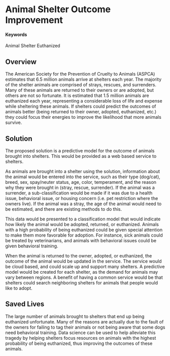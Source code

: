 # Animal Shelter Outcome Improvement {#NineLives}

#### Keywords

Animal Shelter Euthanized

## Overview

The American Society for the Prevention of Cruelty to Animals (ASPCA) estimates that 6.5 million animals arrive at shelters each year.  The majority of the shelter animals are comprised of strays, rescues, and surrenders.  Many of these animals are returned to their owners or are adopted, but others are not so fortunate.  It is estimated that 1.5 million animals are euthanized each year, representing a considerable loss of life and expense while sheltering these animals.  If shelters could predict the outcomes of animals better (being returned to their owner, adopted, euthanized, etc.) they could focus their energies to improve the likelihood that more animals survive.

## Solution

The proposed solution is a predictive model for the outcome of animals brought into shelters.  This would be provided as a web based service to shelters.

As animals are brought into a shelter using the solution, information about the animal would be entered into the service, such as their type (dog/cat), breed, sex, spay/neuter status, age, color, temperament, and the reason why they were brought in (stray, rescue, surrender).  If the animal was a surrender, a sub-classification would be made if it was due to a health issue, behavioral issue, or housing concern (i.e. pet restriction where the owners live).  If the animal was a stray, the age of the animal would need to be estimated, and there are existing methods to do this.

This data would be presented to a classification model that would indicate how likely the animal would be adopted, returned, or euthanized.  Animals with a high probability of being euthanized could be given special attention to make them more favorable for adoption.  For instance, sick animals could be treated by veterinarians, and animals with behavioral issues could be given behavioral training.

When the animal is returned to the owner, adopted, or euthanized, the outcome of the animal would be updated in the service.
The service would be cloud based, and could scale up and support many shelters.   A predictive model would be created for each shelter, as the demand for animals may vary between regions.  A benefit of having a common service would be that shelters could search neighboring shelters for animals that people would like to adopt.

## Saved Lives

The large number of animals brought to shelters that end up being euthanized unfortunate.  Many of the reasons are actually due to the fault of the owners for failing to tag their animals or not being aware that some dogs need behavioral training.  Data science can be used to help alleviate this tragedy by helping shelters focus resources on animals with the highest probability of being euthanized, thus improving the outcomes of these animals.

